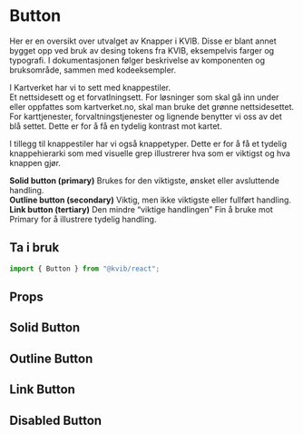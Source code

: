 
<Meta of={ButtonStories} />

# Button

Her er en oversikt over utvalget av Knapper i KVIB. Disse er blant annet bygget opp ved bruk av desing tokens fra KVIB, eksempelvis farger og typografi. I dokumentasjonen følger beskrivelse av komponenten og bruksområde, sammen med kodeeksempler.

I Kartverket har vi to sett med knappestiler.\
Et nettsidesett og et forvatlningsett. For løsninger som skal gå inn under eller oppfattes som kartverket.no, skal man bruke det grønne nettsidesettet.\
For karttjenester, forvaltningstjenester og lignende benytter vi oss av det blå settet. Dette er for å få en tydelig kontrast mot kartet.

I tillegg til knappestiler har vi også knappetyper. Dette er for å få et tydelig knappehierarki som med visuelle grep illustrerer hva som er viktigst og hva knappen gjør.

**Solid button (primary)** Brukes for den viktigste, ønsket eller avsluttende handling.\
**Outline button (secondary)** Viktig, men ikke viktigste eller fullført handling.\
**Link button (tertiary)** Den mindre “viktige handlingen” Fin å bruke mot Primary for å illustrere tydelig handling.

## Ta i bruk

```jsx
import { Button } from "@kvib/react";
```

## Props

<Canvas of={ButtonStories.SolidButton} />
<Controls of={ButtonStories.SolidButton} />

## Solid Button

<Canvas of={ButtonStories.SolidButton} />

## Outline Button

<Canvas of={ButtonStories.OutlineButton} />

## Link Button

<Canvas of={ButtonStories.LinkButton} />

## Disabled Button

<Canvas of={ButtonStories.DisabledButton} />
